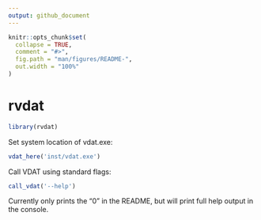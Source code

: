 ```yaml
---
output: github_document
---
```


<!-- README.md is generated from README.Rmd. Please edit that file -->

```r
knitr::opts_chunk$set(
  collapse = TRUE,
  comment = "#>",
  fig.path = "man/figures/README-",
  out.width = "100%"
)
```

# rvdat

<!-- badges: start -->
<!-- badges: end -->

```r
library(rvdat)
```


Set system location of vdat.exe:
```r
vdat_here('inst/vdat.exe')
```

Call VDAT using standard flags:
```r
call_vdat('--help')
```

Currently only prints the "0" in the README, but will print full help output in the console.
